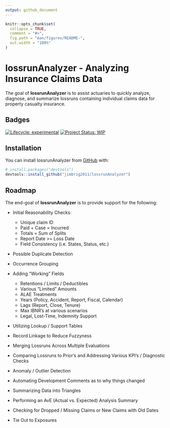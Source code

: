 ```yaml
---
output: github_document
---
```


<!-- README.md is generated from README.Rmd. Please edit that file -->

```r
knitr::opts_chunk$set(
  collapse = TRUE,
  comment = "#>",
  fig.path = "man/figures/README-",
  out.width = "100%"
)
```

# lossrunAnalyzer - Analyzing Insurance Claims Data

The goal of **lossrunAnalyzer** is to assist actuaries to quickly analyze, 
diagnose, and summarize lossruns containing individual claims data for 
property casualty insurance.

## Badges

<!-- badges: start -->
[![Lifecycle: experimental](https://img.shields.io/badge/lifecycle-experimental-orange.svg)](https://www.tidyverse.org/lifecycle/#experimental)
[![Project Status: WIP](https://www.repostatus.org/badges/latest/wip.svg)](http://www.repostatus.org/#wip)
<!-- badges: end -->

## Installation

You can install lossrunAnalyzer from [GitHub](https://github.com/) with:

``` r
# install.packages("devtools")
devtools::install_github("jimbrig2011/lossrunAnalyzer")
```

## Roadmap

The end-goal of **lossrunAnalyzer** is to provide support for the following: 

- Initial Reasonability Checks:
  + Unique claim ID
  + Paid + Case = Incurred
  + Totals = Sum of Splits
  + Report Date >= Loss Date
  + Field Consistency (i.e. States, Status, etc.)
  
- Possible Duplicate Detection

- Occurrence Grouping

- Adding "Working" Fields
  + Retentions / Limits / Deductibles
  + Various "Limited" Amounts
  + ALAE Treatments
  + Years (Policy, Accident, Report, Fiscal, Calendar)
  + Lags (Report, Close, Tenure)
  + Max IBNR's at various scenarios
  + Legal, Lost-Time, Indemnity Support

- Utilizing Lookup / Support Tables

- Record Linkage to Reduce Fuzzyness

- Merging Lossruns Across Multiple Evaluations

- Comparing Lossruns to Prior's and Addressing Various KPI's / Diagnostic Checks

- Anomaly / Outlier Detection

- Automating Development Comments as to why things changed

- Summarizing Data into Triangles

- Performing an AvE (Actual vs. Expected) Analysis Summary

- Checking for Dropped / Missing Claims or New Claims with Old Dates

- Tie Out to Exposures

